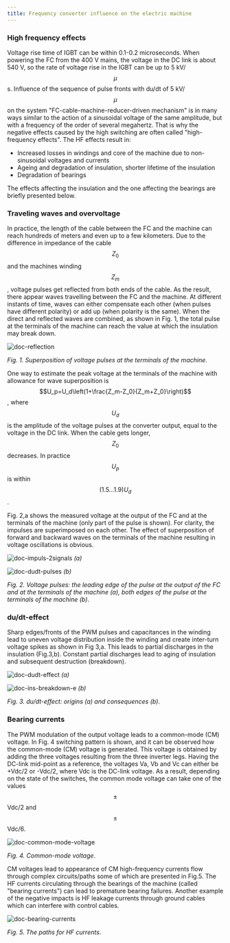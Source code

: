 ```yaml
---
title: Frequency converter influence on the electric machine
---
```


### High frequency effects

Voltage rise time of IGBT can be within 0.1-0.2 microseconds. When powering the
FC from the 400 V mains, the voltage in the DC link is about 540 V, so the rate
of voltage rise in the IGBT can be up to 5 kV/$$\mu$$s. Influence of the
sequence of pulse fronts with du/dt of 5 kV/$$\mu$$ on the system
"FC-cable-machine-reducer-driven mechanism" is in many ways similar to the
action of a sinusoidal voltage of the same amplitude, but with a frequency of
the order of several megahertz. That is why the negative effects caused by the
high switching are often called "high-frequency effects". The HF effects result
in:

- Increased losses in windings and core of the machine due to non-sinusoidal
  voltages and currents
- Ageing and degradation of insulation, shorter lifetime of the insulation
- Degradation of bearings

The effects affecting the insulation and the one affecting the bearings are
briefly presented below.

### Traveling waves and overvoltage

In practice, the length of the cable between the FC and the machine can reach
hundreds of meters and even up to a few kilometers. Due to the difference in
impedance of the cable $$Z_0$$ and the machines winding $$Z_m$$, voltage pulses
get reflected from both ends of the cable. As the result, there appear waves
travelling between the FC and the machine. At different instants of time, waves
can either compensate each other (when pulses have different polarity) or add up
(when polarity is the same). When the direct and reflected waves are combined,
as shown in Fig. 1, the total pulse at the terminals of the machine can reach
the value at which the insulation may break down.

![doc-reflection](./images/reflection.png)

_Fig. 1. Superposition of voltage pulses at the terminals of the machine_.

One way to estimate the peak voltage at the terminals of the machine with
allowance for wave superposition is
$$U_p=U_d\left(1+\frac{Z_m-Z_0}{Z_m+Z_0}\right)$$, where $$U_d$$ is the
amplitude of the voltage pulses at the converter output, equal to the voltage in
the DC link. When the cable gets longer, $$Z_0$$ decreases. In practice $$U_p$$
is within $$(1.5\ldots1.9)U_d$$.

Fig. 2,a shows the measured voltage at the output of the FC and at the terminals
of the machine (only part of the pulse is shown). For clarity, the impulses are
superimposed on each other. The effect of superposition of forward and backward
waves on the terminals of the machine resulting in voltage oscillations is
obvious.

![doc-impuls-2signals](./images/impuls_2signals.png) _(a)_

![doc-dudt-pulses](./images/dudt_pulses.png) _(b)_

_Fig. 2. Voltage pulses: the leading edge of the pulse at the output of the FC
and at the terminals of the machine (a), both edges of the pulse at the
terminals of the machine (b)_.

### du/dt-effect

Sharp edges/fronts of the PWM pulses and capacitances in the winding lead to
uneven voltage distribution inside the winding and create inter-turn voltage
spikes as shown in Fig 3,a. This leads to partial discharges in the insulation
(Fig.3,b). Constant partial discharges lead to aging of insulation and
subsequent destruction (breakdown).

![doc-dudt-effect](./images/dudt_effect.png) _(a)_

![doc-ins-breakdown-e](./images/ins_breakdown_E.png) _(b)_

_Fig. 3. du/dt-effect: origins (a) and consequences (b)_.

### Bearing currents

The PWM modulation of the output voltage leads to a common-mode (CM) voltage. In
Fig. 4 switching pattern is shown, and it can be observed how the common-mode
(CM) voltage is generated. This voltage is obtained by adding the three voltages
resulting from the three inverter legs. Having the DC-link mid-point as a
reference, the voltages Va, Vb and Vc can either be +Vdc/2 or -Vdc/2, where Vdc
is the DC-link voltage. As a result, depending on the state of the switches, the
common mode voltage can take one of the values $$\pm$$Vdc/2 and $$\pm$$Vdc/6.

![doc-common-mode-voltage](./images/common_mode_voltage.png)

_Fig. 4. Common-mode voltage_.

CM voltages lead to appearance of CM high-frequency currents flow through
complex circuits/paths some of which are presented in Fig.5. The HF currents
circulating through the bearings of the machine (called "bearing currents") can
lead to premature bearing failures. Another example of the negative impacts is
HF leakage currents through ground cables which can interfere with control
cables.

![doc-bearing-currents](./images/Bearing_currents.png)

_Fig. 5. The paths for HF currents_.

